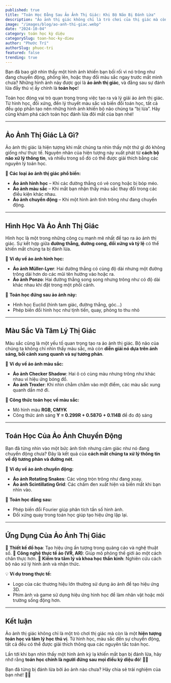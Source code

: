 ```yaml
---
published: true
title: "Toán Học Đằng Sau Ảo Ảnh Thị Giác: Khi Bộ Não Bị Đánh Lừa"
description: "Ảo ảnh thị giác không chỉ là trò chơi của thị giác mà còn là một hiện tượng toán học thú vị. Hãy cùng khám phá cách hình học, màu sắc và chuyển động tạo ra những ảo ảnh đánh lừa bộ não chúng ta!"
image: "/images/blog/ao-anh-thi-giac.webp"
date: "2024-10-04"
category: toán học kỳ diệu
categorySlug: toan-hoc-ky-dieu
author: "Phước Trí"
authorSlug: phuoc-tri
featured: false
trending: true
---
```


Bạn đã bao giờ nhìn thấy một hình ảnh khiến bạn bối rối vì nó trông như đang chuyển động, phồng lên, hoặc thay đổi màu sắc ngay trước mắt mình chưa? Những hình ảnh này được gọi là **ảo ảnh thị giác**, và đằng sau sự đánh lừa đầy thú vị ấy chính là **toán học**!

Toán học đóng vai trò quan trọng trong việc tạo ra và lý giải ảo ảnh thị giác. Từ hình học, đối xứng, đến lý thuyết màu sắc và biến đổi toán học, tất cả đều góp phần tạo nên những hình ảnh khiến bộ não chúng ta “bị lừa”. Hãy cùng khám phá cách toán học đánh lừa đôi mắt của bạn nhé!

---

## Ảo Ảnh Thị Giác Là Gì?

Ảo ảnh thị giác là hiện tượng khi mắt chúng ta nhìn thấy một thứ gì đó không giống như thực tế. Nguyên nhân của hiện tượng này xuất phát từ **cách bộ não xử lý thông tin**, và nhiều trong số đó có thể được giải thích bằng các nguyên lý toán học.

📌 **Các loại ảo ảnh thị giác phổ biến:**

- **Ảo ảnh hình học** – Khi các đường thẳng có vẻ cong hoặc bị bóp méo.
- **Ảo ảnh màu sắc** – Khi mắt bạn nhận thấy màu sắc thay đổi trong các điều kiện khác nhau.
- **Ảo ảnh chuyển động** – Khi một hình ảnh tĩnh trông như đang chuyển động.

---

## Hình Học Và Ảo Ảnh Thị Giác

Hình học là một trong những công cụ mạnh mẽ nhất để tạo ra ảo ảnh thị giác. Sự kết hợp giữa **đường thẳng, đường cong, đối xứng và tỷ lệ** có thể khiến mắt chúng ta bị đánh lừa.

📏 **Ví dụ về ảo ảnh hình học:**

- **Ảo ảnh Müller-Lyer**: Hai đường thẳng có cùng độ dài nhưng một đường trông dài hơn do các mũi tên hướng vào hoặc ra.
- **Ảo ảnh Ponzo**: Hai đường thẳng song song nhưng trông như có độ dài khác nhau khi đặt trong một phối cảnh.

🔢 **Toán học đứng sau ảo ảnh này:**

- Hình học Euclid (hình tam giác, đường thẳng, góc…)
- Phép biến đổi hình học như tịnh tiến, quay, phóng to thu nhỏ

---

## Màu Sắc Và Tâm Lý Thị Giác

Màu sắc cũng là một yếu tố quan trọng tạo ra ảo ảnh thị giác. Bộ não của chúng ta không chỉ nhìn thấy màu sắc, mà còn **diễn giải nó dựa trên ánh sáng, bối cảnh xung quanh và sự tương phản**.

🌈 **Ví dụ về ảo ảnh màu sắc:**

- **Ảo ảnh Checker Shadow**: Hai ô có cùng màu nhưng trông như khác nhau vì hiệu ứng bóng đổ.
- **Ảo ảnh Troxler**: Khi nhìn chằm chằm vào một điểm, các màu sắc xung quanh dần mờ đi.

📌 **Công thức toán học về màu sắc:**

- Mô hình màu **RGB, CMYK**
- Công thức ánh sáng **Y = 0.299R + 0.587G + 0.114B** để đo độ sáng

---

## Toán Học Của Ảo Ảnh Chuyển Động

Bạn đã từng nhìn vào một bức ảnh tĩnh nhưng cảm giác như nó đang chuyển động chưa? Đây là kết quả của **cách mắt chúng ta xử lý thông tin về độ tương phản và đường nét**.

🔄 **Ví dụ về ảo ảnh chuyển động:**

- **Ảo ảnh Rotating Snakes**: Các vòng tròn trông như đang xoay.
- **Ảo ảnh Scintillating Grid**: Các chấm đen xuất hiện và biến mất khi bạn nhìn vào.

📌 **Toán học đằng sau:**

- Phép biến đổi Fourier giúp phân tích tần số hình ảnh.
- Đối xứng quay trong toán học giúp tạo hiệu ứng lặp lại.

---

## Ứng Dụng Của Ảo Ảnh Thị Giác

📌 **Thiết kế đồ họa**: Tạo hiệu ứng ấn tượng trong quảng cáo và nghệ thuật số.
📌 **Công nghệ thực tế ảo (VR, AR)**: Giúp mô phỏng thế giới ảo một cách chân thực hơn.
📌 **Kiểm tra tâm lý và khoa học thần kinh**: Nghiên cứu cách bộ não xử lý hình ảnh và nhận thức.

💡 **Ví dụ trong thực tế:**

- Logo của các thương hiệu lớn thường sử dụng ảo ảnh để tạo hiệu ứng 3D.
- Phim ảnh và game sử dụng hiệu ứng hình học để làm nhân vật hoặc môi trường sống động hơn.

---

## Kết luận

Ảo ảnh thị giác không chỉ là một trò chơi thị giác mà còn là một **hiện tượng toán học và tâm lý học thú vị**. Từ hình học, màu sắc đến sự chuyển động, tất cả đều có thể được giải thích thông qua các nguyên tắc toán học.

Lần tới khi bạn nhìn thấy một hình ảnh kỳ lạ khiến mắt bạn bị đánh lừa, hãy nhớ rằng **toán học chính là người đứng sau mọi điều kỳ diệu đó**! 🔢👀

Bạn đã từng bị đánh lừa bởi ảo ảnh nào chưa? Hãy chia sẻ trải nghiệm của bạn nhé! 🚀🎨
